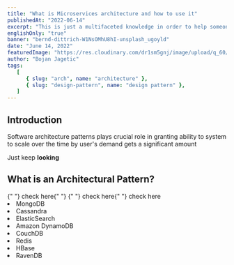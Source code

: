 ```yaml
---
title: "What is Microservices architecture and how to use it"
publishedAt: "2022-06-14"
excerpt: "This is just a multifaceted knowledge in order to help someone looking for conceptual things in one place."
englishOnly: "true"
banner: "bernd-dittrich-W1NsOMhU8hI-unsplash_ugoyld"
date: "June 14, 2022"
featuredImage: "https://res.cloudinary.com/dr1sm5gnj/image/upload/q_60/v1655215250/igutech/sharon-mccutcheon-BucjGtyv58A-unsplash_elrktb.jpg"
author: "Bojan Jagetic"
tags:
   [
      { slug: "arch", name: "architecture" },
      { slug: "design-pattern", name: "design pattern" },
   ]
---
```


## Introduction

Software architecture patterns plays crucial role in granting ability to system to scale over the time by user's demand gets a significant amount

Just keep **looking**

## What is an Architectural Pattern?

<Link href='https://www.bmc.com/blogs/microservices-architecture/#:~:text=Microservices%20are%20a%20set%20of,from%20one%20service%20to%20another.'>
   {" "}
   check here{" "}
</Link>
<Link href='https://www.devopsschool.com/blog/what-are-microservices-really-all-about-microservices-basics-story/'>
   {" "}
   check here{" "}
</Link>
<Link href='https://microservices.io/'> check here </Link>

<SmList>
   <li>MongoDB </li>
   <li>Cassandra </li>
   <li>ElasticSearch </li>
   <li>Amazon DynamoDB </li>
   <li>CouchDB </li>
   <li>Redis </li>
   <li>HBase </li>
   <li>RavenDB </li>
</SmList>
